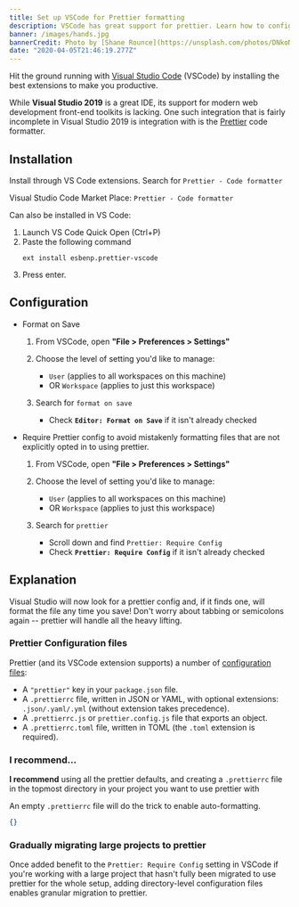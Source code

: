 ```yaml
---
title: Set up VSCode for Prettier formatting
description: VSCode has great support for prettier. Learn how to configure it to maximize using pretter across your company's projects and teams.
banner: /images/hands.jpg
bannerCredit: Photo by [Shane Rounce](https://unsplash.com/photos/DNkoNXQti3c)
date: "2020-04-05T21:46:19.277Z"
---
```


Hit the ground running with [Visual Studio Code](https://code.visualstudio.com/) (VSCode) by installing the best extensions to make you productive.

While **Visual Studio 2019** is a great IDE, its support for modern web development front-end toolkits is lacking. One such integration that is fairly incomplete in Visual Studio 2019 is integration with is the [Prettier](https://prettier.io/) code formatter.

## Installation

Install through VS Code extensions. Search for `Prettier - Code formatter`

Visual Studio Code Market Place: `Prettier - Code formatter`

Can also be installed in VS Code:

1. Launch VS Code Quick Open (Ctrl+P)
2. Paste the following command
   ```shell
   ext install esbenp.prettier-vscode
   ```
3. Press enter.

## Configuration

- Format on Save

  1. From VSCode, open **"File > Preferences > Settings"**
  2. Choose the level of setting you'd like to manage:

     - `User` (applies to all workspaces on this machine)
     - OR `Workspace` (applies to just this workspace)

  3. Search for `format on save`

     - Check **`Editor: Format on Save`** if it isn't already checked

- Require Prettier config to avoid mistakenly formatting files that are not explicitly opted in to using prettier.

  1. From VSCode, open **"File > Preferences > Settings"**
  2. Choose the level of setting you'd like to manage:

     - `User` (applies to all workspaces on this machine)
     - OR `Workspace` (applies to just this workspace)

  3. Search for `prettier`

     - Scroll down and find `Prettier: Require Config`
     - Check **`Prettier: Require Config`** if it isn't already checked

## Explanation

Visual Studio will now look for a prettier config and, if it finds one, will format the file any time you save! Don't worry about tabbing or semicolons again -- prettier will handle all the heavy lifting.

### Prettier Configuration files

Prettier (and its VSCode extension supports) a number of [configuration files](https://prettier.io/docs/en/configuration.html):

- A `"prettier"` key in your `package.json` file.
- A `.prettierrc` file, written in JSON or YAML, with optional extensions: `.json/.yaml/.yml` (without extension takes precedence).
- A `.prettierrc.js` or `prettier.config.js` file that exports an object.
- A `.prettierrc.toml` file, written in TOML (the `.toml` extension is required).

### I recommend...

**I recommend** using all the prettier defaults, and creating a `.prettierrc` file in the topmost directory in your project you want to use prettier with

An empty `.prettierrc` file will do the trick to enable auto-formatting.

```json title=.prettierrc
{}
```

### Gradually migrating large projects to prettier

Once added benefit to the `Prettier: Require Config` setting in VSCode if you're working with a large project that hasn't fully been migrated to use prettier for the whole setup, adding directory-level configuration files enables granular migration to prettier.
